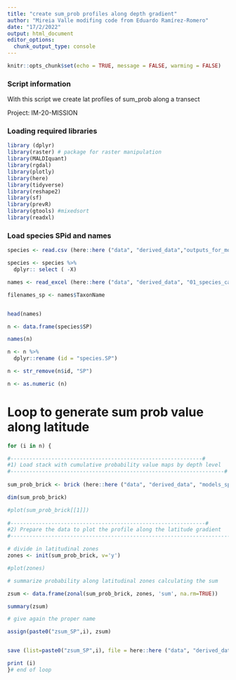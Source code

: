 ```yaml
---
title: "create sum_prob profiles along depth gradient"
author: "Mireia Valle modifing code from Eduardo Ramírez-Romero"
date: "17/2/2022"
output: html_document
editor_options: 
  chunk_output_type: console
---
```


```r
knitr::opts_chunk$set(echo = TRUE, message = FALSE, warming = FALSE)
```

### Script information

With this script we create lat profiles of sum_prob along a transect

Project: IM-20-MISSION

### Loading required libraries
```r
library (dplyr)
library(raster) # package for raster manipulation
library(MALDIquant)
library(rgdal)
library(plotly)
library(here)
library(tidyverse)
library(reshape2)
library(sf)
library(prevR)
library(gtools) #mixedsort
library(readxl)
```

### Load species SPid and names
```r
species <- read.csv (here::here ("data", "derived_data","outputs_for_modelling", "species_for_modelling.csv"),  sep = ",")

species <- species %>% 
  dplyr:: select ( -X) 

names <- read_excel (here::here ("data", "derived_data", "01_species_catches", "fish_and_tuna_long_list_75_Atlantic.xlsx"))

filenames_sp <- names$TaxonName


head(names)

n <- data.frame(species$SP)

names(n)

n <- n %>% 
  dplyr::rename (id = "species.SP")

n <- str_remove(n$id, "SP")

n <- as.numeric (n)
```

# Loop to generate sum prob value along latitude

```r
for (i in n) {

#-------------------------------------------------------------#  
#1) Load stack with cumulative probability value maps by depth level 
#--------------------------------------------------------------------#
  
sum_prob_brick <- brick (here::here ("data", "derived_data", "models_sp00001", "rasters_set_by_species","cumulative_prob_bricks", paste0("HSM_2_cumulative_prob_brick_SP",i,".tif")))

dim(sum_prob_brick)

#plot(sum_prob_brick[[1]])
  
#--------------------------------------------------------------#
#2) Prepare the data to plot the profile along the latitude gradient
#----------------------------------------------------------------------#

# divide in latitudinal zones
zones <- init(sum_prob_brick, v='y')

#plot(zones)

# summarize probability along latitudinal zones calculating the sum

zsum <- data.frame(zonal(sum_prob_brick, zones, 'sum', na.rm=TRUE))

summary(zsum)

# give again the proper name

assign(paste0("zsum_SP",i), zsum)


save (list=paste0("zsum_SP",i), file = here::here ("data", "derived_data", "models_sp00001", "lat_profiles", "sum_cumulative_prob", paste0("z_prob_sum_SP",i, ".RData")))

print (i)  
}# end of loop

```

